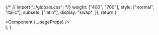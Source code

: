 {/* // import "../globals.css"; */}
	weight: ["400", "700"],
	style: ["normal", "italic"],
	subsets: ["latin"],
	display: "swap",
});
	return (
		<main className={roboto.className}>
			<Component {...pageProps} />
		</main>
	);
}